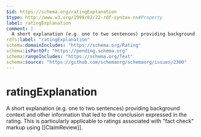 ```yaml
---
$id: https://schema.org/ratingExplanation
$type: http://www.w3.org/1999/02/22-rdf-syntax-ns#Property
label: ratingExplanation
comment: |
  A short explanation (e.g. one to two sentences) providing background context and other information that led to the conclusion expressed in the rating. This is particularly applicable to ratings associated with "fact check" markup using [[ClaimReview]].
rdfs:label: "ratingExplanation"
schema:domainIncludes: "https://schema.org/Rating"
schema:isPartOf: "https://pending.schema.org"
schema:rangeIncludes: "https://schema.org/Text"
schema:source: "https://github.com/schemaorg/schemaorg/issues/2300"
---
```


# ratingExplanation

A short explanation (e.g. one to two sentences) providing background context and other information that led to the conclusion expressed in the rating. This is particularly applicable to ratings associated with "fact check" markup using [[ClaimReview]].

